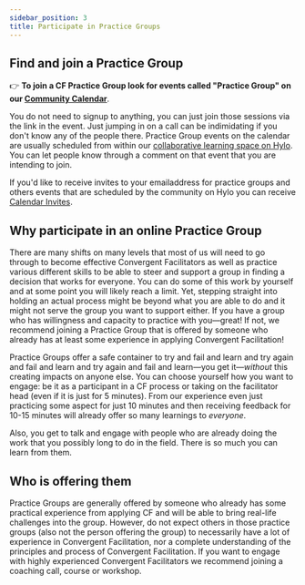 ```yaml
---
sidebar_position: 3
title: Participate in Practice Groups
---
```


## Find and join a Practice Group

:point_right: **To join a CF Practice Group look for events called "Practice Group" on our [Community Calendar](/#events-overview)**. 

You do not need to signup to anything, you can just join those sessions via the link in the event. Just jumping in on a call can be indimidating if you don't know any of the people there. Practice Group events on the calendar are usually scheduled from within our [collaborative learning space on Hylo](/how-to-engage/platforms-and-co-creation/co-create-on-hylo). You can let people know through a comment on that event that you are intending to join. 

 If you'd like to receive invites to your emailaddress for practice groups and others events that are scheduled by the community on Hylo you can receive [Calendar Invites](/how-to-engage/platforms-and-co-creation/calendar-invites).


## Why participate in an online Practice Group
There are many shifts on many levels that most of us will need to go through to become effective Convergent Facilitators as well as practice various different skills to be able to steer and support a group in finding a decision that works for everyone. You can do some of this work by yourself and at some point you will likely reach a limit. Yet, stepping straight into holding an actual process might be beyond what you are able to do and it might not serve the group you want to support either. If you have a group who has willingness and capacity to practice with you—great! If not, we recommend joining a Practice Group that is offered by someone who already has at least some experience in applying Convergent Facilitation!

Practice Groups offer a safe container to try and fail and learn and try again and fail and learn and try again and fail and learn—you get it—*without* this creating impacts on anyone else. You can choose yourself how you want to engage: be it as a participant in a CF process or taking on the facilitator head (even if it is just for 5 minutes). From our experience even just practicing some aspect for just 10 minutes and then receiving feedback for 10-15 minutes will already offer so many learnings to _everyone_.

Also, you get to talk and engage with people who are already doing the work that you possibly long to do in the field. There is so much you can learn from them.

## Who is offering them
Practice Groups are generally offered by someone who already has some practical experience from applying CF and will be able to bring real-life challenges into the group. However, do not expect others in those practice groups (also not the person offering the group) to necessarily have a lot of experience in Convergent Facilitation, nor a complete understanding of the principles and process of Convergent Facilitation. If you want to engage with highly experienced Convergent Facilitators we recommend joining a coaching call, course or workshop. 

